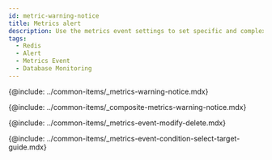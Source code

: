 ```yaml
---
id: metric-warning-notice
title: Metrics alert
description: Use the metrics event settings to set specific and complex events.
tags:
  - Redis
  - Alert
  - Metrics Event
  - Database Monitoring
---
```


{@include: ../common-items/_metrics-warning-notice.mdx} 

{@include: ../common-items/_composite-metrics-warning-notice.mdx} 

{@include: ../common-items/_metrics-event-modify-delete.mdx}

{@include: ../common-items/_metrics-event-condition-select-target-guide.mdx}
